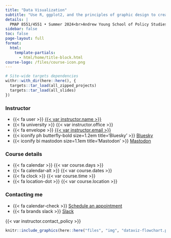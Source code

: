 ```yaml
---
title: "Data Visualization"
subtitle: "Use R, ggplot2, and the principles of graphic design to create beautiful and truthful visualizations of data"
details: |
  PMAP 8551/4551 • Summer 2024<br>Andrew Young School of Policy Studies<br>Georgia State University
sidebar: false
toc: false
page-layout: full
format:
  html:
    template-partials:
      - html/home/title-block.html
course-logo: /files/course-icon.png
---
```


```r
# Site-wide targets dependencies
withr::with_dir(here::here(), {
  targets::tar_load(all_zipped_projects)
  targets::tar_load(all_slides)
})
```

::: {.home}

:::: {.grid .course-details}

::: {.g-col-12 .g-col-sm-6 .g-col-md-4}
### Instructor

- [{{< fa user >}}]{.fa-li} [{{< var instructor.name >}}]({{< var instructor.url >}})
- [{{< fa university >}}]{.fa-li} {{< var instructor.office >}}
- [{{< fa envelope >}}]{.fa-li} <a href='mailto:{{< var instructor.email >}}'>{{< var instructor.email >}}</a>
- [{{< iconify ph butterfly-bold size=1.2em title='Bluesky' >}}]{.fa-li} [Bluesky]({{< var instructor.bluesky >}})
- [{{< iconify bi mastodon size=1.1em title='Mastodon' >}}]{.fa-li} [Mastodon]({{< var instructor.mastodon >}})
:::

::: {.g-col-12 .g-col-sm-6 .g-col-md-4}
### Course details

- [{{< fa calendar >}}]{.fa-li} {{< var course.days >}}
- [{{< fa calendar-alt >}}]{.fa-li} {{< var course.dates >}}
- [{{< fa clock >}}]{.fa-li} {{< var course.time >}}
- [{{< fa location-dot >}}]{.fa-li} {{< var course.location >}}
:::

::: {.g-col-12 .g-col-md-4 .contact-policy}
### Contacting me

- [{{< fa calendar-check >}}]{.fa-li} [Schedule an appointment]({{< var instructor.appointment_url >}})
- [{{< fa brands slack >}}]{.fa-li} [Slack]({{< var course.slack >}})

{{< var instructor.contact_policy >}}
:::

::::

```r
knitr::include_graphics(here::here("files", "img", "dataviz-flowchart.png"), error = FALSE)
```

:::
